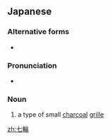 ==Japanese==
{{ja-kanjitab|しち|りん|yomi=o}}

===Alternative forms===
* {{l/ja|七厘}}

===Pronunciation===
* {{audio|Ja-Shichirin.oga|Audio|lang=ja}}

===Noun===
{{ja-noun|しちりん}}

# a type of small [[charcoal]] [[grille]]

[[zh:七輪]]
